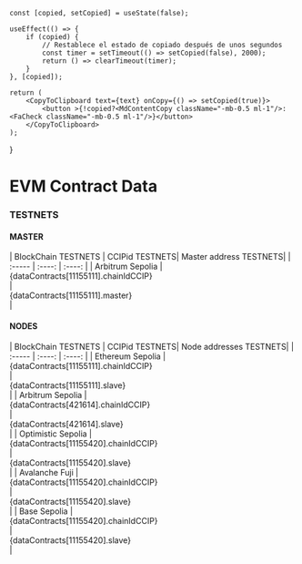 

    const [copied, setCopied] = useState(false);

    useEffect(() => {
        if (copied) {
            // Restablece el estado de copiado después de unos segundos
            const timer = setTimeout(() => setCopied(false), 2000);
            return () => clearTimeout(timer);
        }
    }, [copied]);

    return (
        <CopyToClipboard text={text} onCopy={() => setCopied(true)}>
            <button >{!copied?<MdContentCopy className="-mb-0.5 ml-1"/>:<FaCheck className="-mb-0.5 ml-1"/>}</button>
        </CopyToClipboard>
    );
}




# EVM Contract Data


### TESTNETS

#### MASTER

<div className="text-xs mt-10">
| BlockChain TESTNETS |  CCIPid TESTNETS| Master address TESTNETS|
| :----- | :----: | :----: |
| Arbitrum Sepolia | <div className="flex flex-nowrap">{dataContracts[11155111].chainIdCCIP}<CopyButton text={dataContracts[11155111].chainIdCCIP} /></div>|<div className="flex flex-nowrap"><span className="-mb-0.5 text-blue">{dataContracts[11155111].master}</span><CopyButton text={dataContracts[11155111].master} /></div>|

</div>

#### NODES

<div className="text-xs mt-10">
| BlockChain TESTNETS |   CCIPid TESTNETS| Node addresses TESTNETS|
| :----- | :----: | :----: |
| Ethereum Sepolia | <div className="flex flex-nowrap">{dataContracts[11155111].chainIdCCIP}<CopyButton text={dataContracts[11155111].chainIdCCIP} /></div>|<div className="flex flex-nowrap"><span className="-mb-0.5 text-blue">{dataContracts[11155111].slave}</span><CopyButton text={dataContracts[11155111].slave} /></div>|
| Arbitrum Sepolia | <div className="flex flex-nowrap">{dataContracts[421614].chainIdCCIP}<CopyButton text={dataContracts[421614].chainIdCCIP} /></div>|<div className="flex flex-nowrap"><span className="-mb-0.5 text-blue">{dataContracts[421614].slave}</span><CopyButton text={dataContracts[421614].slave} /></div>|
| Optimistic Sepolia | <div className="flex flex-nowrap">{dataContracts[11155420].chainIdCCIP}<CopyButton text={dataContracts[11155420].chainIdCCIP} /></div>|<div className="flex flex-nowrap"><span className="-mb-0.5 text-blue">{dataContracts[11155420].slave}</span><CopyButton text={dataContracts[11155420].slave} /></div>|
| Avalanche Fuji | <div className="flex flex-nowrap">{dataContracts[11155420].chainIdCCIP}<CopyButton text={dataContracts[11155420].chainIdCCIP} /></div>|<div className="flex flex-nowrap"><span className="-mb-0.5 text-blue">{dataContracts[11155420].slave}</span><CopyButton text={dataContracts[11155420].slave} /></div>| 
| Base Sepolia | <div className="flex flex-nowrap">{dataContracts[11155420].chainIdCCIP}<CopyButton text={dataContracts[11155420].chainIdCCIP} /></div>|<div className="flex flex-nowrap"><span className="-mb-0.5 text-blue">{dataContracts[11155420].slave}</span><CopyButton text={dataContracts[11155420].slave} /></div>|
</div>